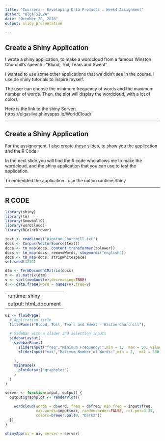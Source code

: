 ```yaml
---
title: "Coursera - Developing Data Products : Week4 Assignment"
author: "Olga SILVA"
date: "October 28, 2018"
output: slidy_presentation

---
```

## Create a Shiny Application
I wrote a shiny application, to make a wordcloud from a famous Winston Churchill's speech : "Blood, Toil, Tears and Sweat"

I wanted to use some other applications that we didn't see in the course. I use de shiny tutorials to inspire myself.

The user can choose the minimum frequency of words and the maximum number of words. Then, the plot will display the wordcloud, with a lot of colors

Here is the link to the shiny Server: https://olgasilva.shinyapps.io/WorldCloud/

***

## Create a Shiny Application
For the assignement, I also create these slides, to show you the application and the R Code. 

In the next slide you will find the R code who allows me to make the wordcloud, and the shiny application that you can use to test the application. 

To embedded the application I use the option runtime Shiny

***

## R CODE

```r
library(shiny)
library(tm)
library(SnowballC)
library(wordcloud)
library(RColorBrewer)
```

```r
text <- readLines("Winston_Churchill.txt")
docs <- Corpus(VectorSource(text))
docs <- tm_map(docs, content_transformer(tolower))
docs <- tm_map(docs, removeWords, stopwords("english"))
docs <- tm_map(docs, stripWhitespace)
set.seed(1234)

dtm <- TermDocumentMatrix(docs)
m <- as.matrix(dtm)
v <- sort(rowSums(m),decreasing=TRUE)
d <- data.frame(word = names(v),freq=v)
```

---
runtime: shiny
output: html_document
---
```r
ui <- fluidPage(
  # Application title
  titlePanel("Blood, Toil, Tears and Sweat - Wiston Churchill"),
  
  # Sidebar with a slider and selection inputs
  sidebarLayout(
    sidebarPanel(
      sliderInput("freq","Minimum Frequency:",min = 1,  max = 50, value = 15),
      sliderInput("max","Maximum Number of Words:",min = 1,  max = 300,  value = 100)
      
    ),
    mainPanel(
      plotOutput("graphplot")
    )
  )
)
```

```r
server <- function(input, output) {
  output$graphplot <- renderPlot({
    
    wordcloud(words = d$word, freq = d$freq, min.freq = input$freq,
              max.words=input$max, random.order=FALSE, rot.per=0.35, 
              colors=brewer.pal(8, "Dark2"))
  })
}

shinyApp(ui = ui, server = server)
```